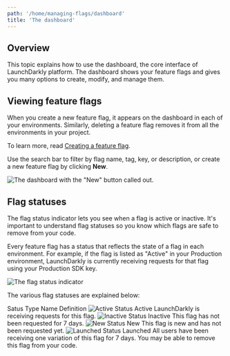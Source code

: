 ```yaml
---
path: '/home/managing-flags/dashboard'
title: 'The dashboard'
---
```


## Overview

This topic explains how to use the dashboard, the core interface of LaunchDarkly platform. The dashboard shows your feature flags and gives you many options to create, modify, and manage them.

## Viewing feature flags

When you create a new feature flag, it appears on the dashboard in each of your environments. Similarly, deleting a feature flag removes it from all the environments in your project.

To learn more, read [Creating a feature flag](/home/getting-started/feature-flags).

Use the search bar to filter by flag name, tag, key, or description, or create a new feature flag by clicking **New**.

![The dashboard with the "New" button called out.](../../images/flag-new-callout.png)

## Flag statuses

The flag status indicator lets you see when a flag is active or inactive. It's important to understand flag statuses so you know which flags are safe to remove from your code.

Every feature flag has a status that reflects the state of a flag in each environment. For example, if the flag is listed as "Active" in your Production environment, LaunchDarkly is currently receiving requests for that flag using your Production SDK key.

![The flag status indicator](../../images/flag-status-indicators-callout.png)

The various flag statuses are explained below:

<Table>
  <TableHeader>
    <TableHeadCell>Satus Type</TableHeadCell>
    <TableHeadCell>Name</TableHeadCell>
    <TableHeadCell>Definition</TableHeadCell>
  </TableHeader>
  <TableBody>
    <TableRow>
      <TableCell>
      <img src="http://i.imgur.com/j3ADAHb.png?1" alt="Active Status"></img>
      </TableCell>
      <TableCell>Active</TableCell>
      <TableCell>LaunchDarkly is receiving requests for this flag.</TableCell>
    </TableRow>
    <TableRow>
      <TableCell>
        <img src="http://i.imgur.com/IvoIydt.png?1" alt="Inactive Status"></img>
      </TableCell>
      <TableCell>Inactive</TableCell>
      <TableCell>This flag has not been requested for 7 days.</TableCell>
    </TableRow>
    <TableRow>
      <TableCell>
        <img src="http://i.imgur.com/fd4IkYV.png?1" alt="New Status"></img>
      </TableCell>
      <TableCell>New</TableCell>
      <TableCell>This flag is new and has not been requested yet.</TableCell>
    </TableRow>
    <TableRow>
      <TableCell>
        <img src="http://i.imgur.com/vSPuWcU.png?1" alt="Launched Status"></img>
      </TableCell>
      <TableCell>Launched</TableCell>
      <TableCell>
        All users have been receiving one variation of this flag for 7 days. You may be able to remove this flag from
        your code.
      </TableCell>
    </TableRow>
  </TableBody>
</Table>
